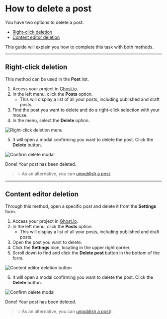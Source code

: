 # How to delete a post

You have two options to delete a post:

- [Right-click deletion](#right-click-deletion)
- [Content editor deletion](#content-editor-deletion)

This guide will explain you how to complete this task with both methods.

---

## Right-click deletion

This method can be used in the **Post** list.

1. Access your project in [Ghost.io](https://account.ghost.org/signin).
2. In the left menu, click the **Posts** option.
   - This will display a list of all your posts, including published and draft posts.
3. Find the post you want to delete and do a right-click selection with your mouse.
4. In the menu, select the **Delete** option.

![Right-click deletion menu](public/images/prints-ui/delete-post/delete-right-click.png)

5. It will open a modal confirming you want to delete the post. Click the **Delete** button.

![Confirm delete modal](public/images/prints-ui/delete-post/confirm-delete.png)

Done! Your post has been deleted.

> 💡 As an alternative, you can [unpublish a post](https://tech-writer-test.netlify.app/publishing-content/unpublishing-post).

---

## Content editor deletion

Through this method, open a specific post and delete it from the **Settings** form.

1. Access your project in [Ghost.io](https://account.ghost.org/signin).
2. In the left menu, click the **Posts** option.
   - This will display a list of all your posts, including published and draft posts.
3. Open the post you want to delete.
4. Click the **Settings** icon, locating in the upper right corner.
5. Scroll down to find and click the **Delete post** button in the bottom of the form.

![Content editor deletion button](public/images/prints-ui/delete-post/editor-delete.png)

6. It will open a modal confirming you want to delete the post. Click the **Delete** button.

![Confirm delete modal](public/images/prints-ui/delete-post/confirm-delete.png)

Done! Your post has been deleted.

> 💡 As an alternative, you can [unpublish a post](https://tech-writer-test.netlify.app/publishing-content/unpublishing-post)r.
